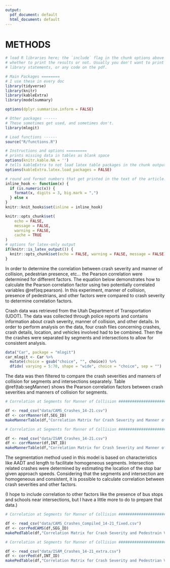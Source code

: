 ```yaml
---
output:
  pdf_document: default
  html_document: default
---
```

# METHODS

```r
# load R libraries here; the `include` flag in the chunk options above tells
# whether to print the results or not. Usually you don't want to print the
# library statements, or any code on the pdf.

# Main Packages ========
# I use these in every doc
library(tidyverse)
library(knitr)
library(kableExtra)
library(modelsummary)

options(dplyr.summarise.inform = FALSE)

# Other packages ------
# These sometimes get used, and sometimes don't.
library(mlogit)

# Load functions ------
source("R/functions.R")

# Instructions and options =========
# prints missing data in tables as blank space
options(knitr.kable.NA = '') 
# tells kableExtra to not load latex table packages in the chunk output
options(kableExtra.latex.load_packages = FALSE) 

# round and format numbers that get printed in the text of the article.
inline_hook <- function(x) {
  if (is.numeric(x)) {
    format(x, digits = 3, big.mark = ",")
  } else x
}
knitr::knit_hooks$set(inline = inline_hook)

knitr::opts_chunk$set(
	echo = FALSE,
	message = FALSE,
	warning = FALSE,
	cache = TRUE
)
# options for latex-only output
if(knitr::is_latex_output()) {
  knitr::opts_chunk$set(echo = FALSE, warning = FALSE, message = FALSE)
} 

```

<!-- use other words besides factor. Be very specific about what variables being used. -->
In order to determine the correlation between crash severity and manner of collision, pedestrian presence, etc...
the Pearson correlation were determined for different factors. The 
equation below demonstrates how to calculate the Pearson correlation factor 
using two potentially correlated variables \@ref(eq:pearson). In this experiment, 
manner of collision, presence of pedestrians, and other factors were compared to crash severity to determine correlation factors.

\begin{equation}
  \rho = \frac{\text{cov}(X,Y)}{\sigma_x \sigma_y}
  (\#eq:pearson)
\end{equation}

Crash data was retrieved from the Utah Department of Transportation (UDOT). The data was collected through police reports and contains information about crash severity, manner of collision, and other details. In order to perform analysis on the data, four crash files concerning crashes, crash details, location, and vehicles involved had to be combined. Then the the crashes were separated by segments and intersections to allow for consistent analysis. 

```r
data("Car", package = "mlogit")
car_mlogit <- Car %>%
  mutate(choice = gsub("choice", "", choice)) %>%
  dfidx( varying = 5:70, shape = "wide", choice = "choice", sep = "")
```

The data was then filtered to compare the crash severities and manners of collision for segments and intersections separately.
Table \@ref(tab:segManner) shows the Pearson correlation factors between crash severities and manners of collision for segments. 

<!-- not true -->
<!-- The results are very similar for intersections except the correlation factors are slightly higher in general. Table \@ref(tab:intManner) shows the correlations for intersections. -->

```r
# Correlation at Segments for Manner of Collision ######################################

df <- read_csv("data/CAMS_Crashes_14-21.csv")
df <- corrManner(df,SEG_ID)
makeMannerTable(df,"Correlation Matrix for Crash Severity and Manner of Collision at Segments")

```

```r
# Correlation at Segments for Manner of Collision ######################################

df <- read_csv("data/ISAM_Crashes_14-21.csv")
df <- corrManner(df,INT_ID)
makeMannerTable(df,"Correlation Matrix for Crash Severity and Manner of Collision at Intersections")

```

<!-- make it clearer that this paragraph is about both segments and intersections -->
The segmentation method used in this model is based on characteristics like AADT and length to facilitate homogeneous segments. Intersection related crashes were determined by estimating the location of the stop bar given approach speeds. Considering that the segments and intersection are homogeneous and consistent, it is possible to calculate correlation between crash severities and other factors. 

(I hope to include correlation to other factors like the presence of bus stops and schools near intersections, but I have a little more to do to prepare that data.)

```r
# Correlation at Segments for Manner of Collision ######################################

df <- read_csv("data/CAMS_Crashes_Compiled_14-21_fixed.csv")
df <- corrPedCAMS(df,SEG_ID)
makePedTable(df,"Correlation Matrix for Crash Severity and Pedestrain Variables at Segments")

```

```r
# Correlation at Segments for Manner of Collision ######################################

df <- read_csv("data/ISAM_Crashes_14-21_extra.csv")
df <- corrPed(df,INT_ID)
makePedTable(df,"Correlation Matrix for Crash Severity and Pedestrian Variables at Intersections")

```